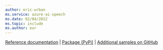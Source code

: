 ```yaml
---
author: eric-urban
ms.service: azure-ai-speech
ms.date: 02/04/2022
ms.topic: include
ms.author: eur
---
```


[Reference documentation](/python/api/azure-cognitiveservices-speech/) | [Package (PyPi)](https://pypi.org/project/azure-cognitiveservices-speech/) | [Additional samples on GitHub](https://aka.ms/speech/github-python)
